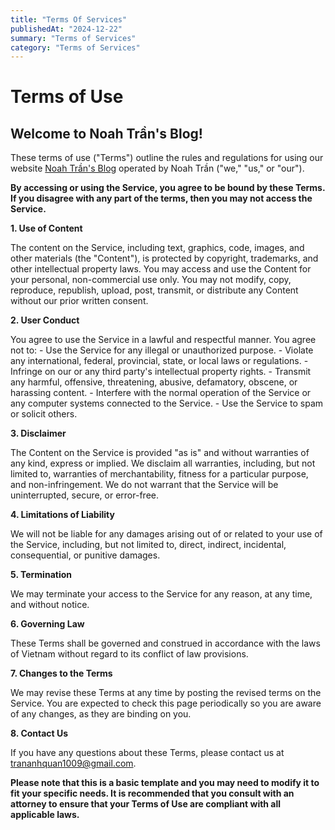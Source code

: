 ```yaml
---
title: "Terms Of Services"
publishedAt: "2024-12-22"
summary: "Terms of Services"
category: "Terms of Services"
---
```


# Terms of Use

## Welcome to Noah Trần&#39;s Blog!

These terms of use ("Terms") outline the rules and regulations for using our website [Noah Trần&#39;s Blog](https://noah-pblog.vercel.app) operated by Noah Trần ("we," "us," or "our").

**By accessing or using the Service, you agree to be bound by these Terms. If you disagree with any part of the terms, then you may not access the Service.**

**1. Use of Content**

The content on the Service, including text, graphics, code, images, and other materials (the "Content"), is protected by copyright, trademarks, and other intellectual property laws. You may access and use the Content for your personal, non-commercial use only. You may not modify, copy, reproduce, republish, upload, post, transmit, or distribute any Content without our prior written consent.

**2. User Conduct**

You agree to use the Service in a lawful and respectful manner. You agree not to: - Use the Service for any illegal or unauthorized purpose. - Violate any international, federal, provincial, state, or local laws or regulations. - Infringe on our or any third party's intellectual property rights. - Transmit any harmful, offensive, threatening, abusive, defamatory, obscene, or harassing content. - Interfere with the normal operation of the Service or any computer systems connected to the Service. - Use the Service to spam or solicit others.

**3. Disclaimer**

The Content on the Service is provided "as is" and without warranties of any kind, express or implied. We disclaim all warranties, including, but not limited to, warranties of merchantability, fitness for a particular purpose, and non-infringement. We do not warrant that the Service will be uninterrupted, secure, or error-free.

**4. Limitations of Liability**

We will not be liable for any damages arising out of or related to your use of the Service, including, but not limited to, direct, indirect, incidental, consequential, or punitive damages.

**5. Termination**

We may terminate your access to the Service for any reason, at any time, and without notice.

**6. Governing Law**

These Terms shall be governed and construed in accordance with the laws of Vietnam without regard to its conflict of law provisions.

**7. Changes to the Terms**

We may revise these Terms at any time by posting the revised terms on the Service. You are expected to check this page periodically so you are aware of any changes, as they are binding on you.

**8. Contact Us**

If you have any questions about these Terms, please contact us at trananhquan1009@gmail.com.

**Please note that this is a basic template and you may need to modify it to fit your specific needs. It is recommended that you consult with an attorney to ensure that your Terms of Use are compliant with all applicable laws.**
